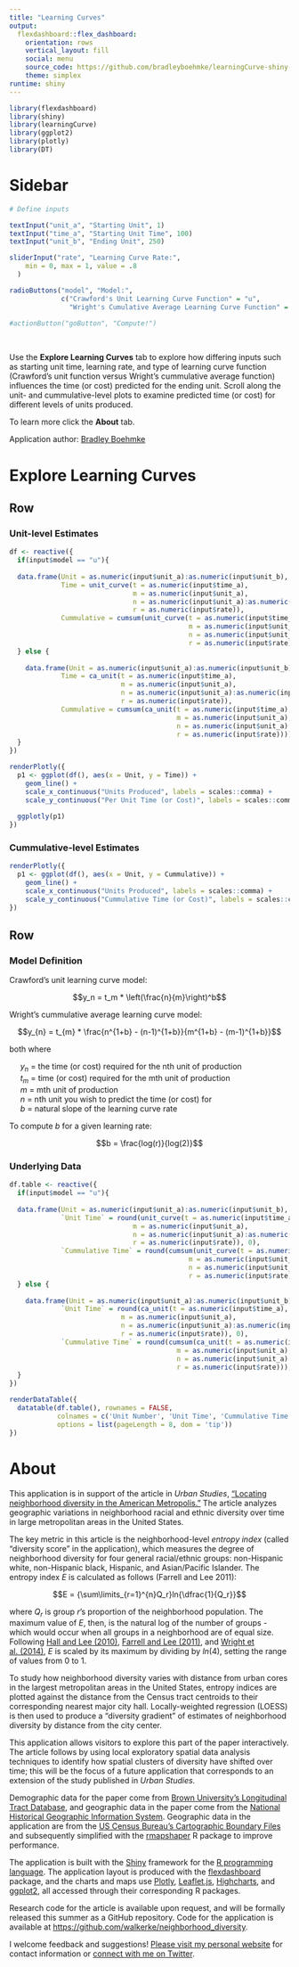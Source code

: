```yaml
---
title: "Learning Curves"
output: 
  flexdashboard::flex_dashboard:
    orientation: rows
    vertical_layout: fill
    social: menu
    source_code: https://github.com/bradleyboehmke/learningCurve-shiny-app
    theme: simplex
runtime: shiny
---
```


```r
library(flexdashboard)
library(shiny)
library(learningCurve)
library(ggplot2)
library(plotly)
library(DT)
```


Sidebar {.sidebar}
======================================================================

```r

# Define inputs

textInput("unit_a", "Starting Unit", 1)
textInput("time_a", "Starting Unit Time", 100)
textInput("unit_b", "Ending Unit", 250)

sliderInput("rate", "Learning Curve Rate:",
    min = 0, max = 1, value = .8
  )

radioButtons("model", "Model:",
             c("Crawford's Unit Learning Curve Function" = "u",
               "Wright's Cumulative Average Learning Curve Function" = "ca"))

#actionButton("goButton", "Compute!")

```

<br>

Use the __Explore Learning Curves__ tab to explore how differing inputs such as starting unit time, learning rate, and type of learning curve function (Crawford's unit function versus Wright's cummulative average function) influences the time (or cost) predicted for the ending unit. Scroll along the unit- and cummulative-level plots to examine predicted time (or cost) for different levels of units produced.  

To learn more click the __About__ tab.  

Application author: [Bradley Boehmke](http://bradleyboehmke.github.io/)


Explore Learning Curves
======================================================================

Row
-----------------------------------------------------------------------

### Unit-level Estimates

```r

df <- reactive({
  if(input$model == "u"){
    
  data.frame(Unit = as.numeric(input$unit_a):as.numeric(input$unit_b),
             Time = unit_curve(t = as.numeric(input$time_a),
                               m = as.numeric(input$unit_a),
                               n = as.numeric(input$unit_a):as.numeric(input$unit_b),
                               r = as.numeric(input$rate)),
             Cummulative = cumsum(unit_curve(t = as.numeric(input$time_a),
                                             m = as.numeric(input$unit_a),
                                             n = as.numeric(input$unit_a):as.numeric(input$unit_b),
                                             r = as.numeric(input$rate))))
  } else {
    
    data.frame(Unit = as.numeric(input$unit_a):as.numeric(input$unit_b),
             Time = ca_unit(t = as.numeric(input$time_a),
                            m = as.numeric(input$unit_a),
                            n = as.numeric(input$unit_a):as.numeric(input$unit_b),
                            r = as.numeric(input$rate)),
             Cummulative = cumsum(ca_unit(t = as.numeric(input$time_a), 
                                          m = as.numeric(input$unit_a),
                                          n = as.numeric(input$unit_a):as.numeric(input$unit_b), 
                                          r = as.numeric(input$rate))))
  }
})
```


```r
renderPlotly({
  p1 <- ggplot(df(), aes(x = Unit, y = Time)) +
    geom_line() +
    scale_x_continuous("Units Produced", labels = scales::comma) +
    scale_y_continuous("Per Unit Time (or Cost)", labels = scales::comma)
  
  ggplotly(p1)
})
```

### Cummulative-level Estimates

```r

renderPlotly({
  p1 <- ggplot(df(), aes(x = Unit, y = Cummulative)) +
    geom_line() +
    scale_x_continuous("Units Produced", labels = scales::comma) +
    scale_y_continuous("Cummulative Time (or Cost)", labels = scales::comma)
})
```

Row
-----------------------------------------------------------------------

### Model Definition

Crawford's unit learning curve model:

$$y_n = t_m * \left(\frac{n}{m}\right)^b$$

Wright's cummulative average learning curve model:

$$y_{n} = t_{m} * \frac{n^{1+b} - (n-1)^{1+b}}{m^{1+b} - (m-1)^{1+b}}$$

both where

&nbsp;&nbsp;&nbsp;&nbsp; $y_n$ = the time (or cost) required for the nth unit of production <br>
&nbsp;&nbsp;&nbsp;&nbsp; $t_{m}$ = time (or cost) required for the mth unit of production <br> 
&nbsp;&nbsp;&nbsp;&nbsp; *m* = mth unit of production <br>
&nbsp;&nbsp;&nbsp;&nbsp; *n* = nth unit you wish to predict the time (or cost) for <br>
&nbsp;&nbsp;&nbsp;&nbsp; *b* = natural slope of the learning curve rate <br>


To compute *b* for a given learning rate:
  
$$b = \frac{log(r)}{log(2)}$$





### Underlying Data

```r
df.table <- reactive({
  if(input$model == "u"){
    
  data.frame(Unit = as.numeric(input$unit_a):as.numeric(input$unit_b),
             `Unit Time` = round(unit_curve(t = as.numeric(input$time_a),
                               m = as.numeric(input$unit_a),
                               n = as.numeric(input$unit_a):as.numeric(input$unit_b),
                               r = as.numeric(input$rate)), 0),
             `Cummulative Time` = round(cumsum(unit_curve(t = as.numeric(input$time_a),
                                             m = as.numeric(input$unit_a),
                                             n = as.numeric(input$unit_a):as.numeric(input$unit_b),
                                             r = as.numeric(input$rate))), 0))
  } else {
    
    data.frame(Unit = as.numeric(input$unit_a):as.numeric(input$unit_b),
             `Unit Time` = round(ca_unit(t = as.numeric(input$time_a),
                            m = as.numeric(input$unit_a),
                            n = as.numeric(input$unit_a):as.numeric(input$unit_b),
                            r = as.numeric(input$rate)), 0),
             `Cummulative Time` = round(cumsum(ca_unit(t = as.numeric(input$time_a), 
                                          m = as.numeric(input$unit_a),
                                          n = as.numeric(input$unit_a):as.numeric(input$unit_b), 
                                          r = as.numeric(input$rate))), 0))
  }
})

renderDataTable({
  datatable(df.table(), rownames = FALSE,
            colnames = c('Unit Number', 'Unit Time', 'Cummulative Time'),
            options = list(pageLength = 8, dom = 'tip'))
})
```







About
======================================================================

This application is in support of the article in _Urban Studies_, ["Locating neighborhood diversity in the American Metropolis."](http://usj.sagepub.com/content/early/2016/04/29/0042098016643481.abstract)  The article analyzes geographic variations in neighborhood racial and ethnic diversity over time in large metropolitan areas in the United States.  

The key metric in this article is the neighborhood-level _entropy index_ (called "diversity score" in the application), which measures the degree of neighborhood diversity for four general racial/ethnic groups: non-Hispanic white, non-Hispanic black, Hispanic, and Asian/Pacific Islander.  The entropy index $E$ is calculated as follows (Farrell and Lee 2011):  

$$E = {\sum\limits_{r=1}^{n}Q_r}ln{\dfrac{1}{Q_r}}$$

where $Q_r$ is group $r$'s proportion of the neighborhood population.  The maximum value of $E$, then, is the natural log of the number of groups - which would occur when all groups in a neighborhood are of equal size. Following [Hall and Lee (2010)](http://usj.sagepub.com/content/47/1/3.abstract), [Farrell and Lee (2011)](http://www.sciencedirect.com/science/article/pii/S0049089X11000706), and [Wright et al. (2014)](http://www.tandfonline.com/doi/abs/10.1080/00330124.2012.735924#.Vwxi7fkrLRY), $E$ is scaled by its maximum by dividing by $ln(4)$, setting the range of values from 0 to 1.  

To study how neighborhood diversity varies with distance from urban cores in the largest metropolitan areas in the United States, entropy indices are plotted against the distance from the Census tract centroids to their corresponding nearest major city hall.  Locally-weighted regression (LOESS) is then used to produce a "diversity gradient" of estimates of neighborhood diversity by distance from the city center.  

This application allows visitors to explore this part of the paper interactively.  The article follows by using local exploratory spatial data analysis techniques to identify how spatial clusters of diversity have shifted over time; this will be the focus of a future application that corresponds to an extension of the study published in _Urban Studies._  

Demographic data for the paper come from [Brown University's Longitudinal Tract Database](http://www.s4.brown.edu/us2010/Researcher/LTDB.htm), and geographic data in the paper come from the [National Historical Geographic Information System](https://www.nhgis.org/).  Geographic data in the application are from the [US Census Bureau's Cartographic Boundary Files](https://www.census.gov/geo/maps-data/data/tiger-cart-boundary.html) and subsequently simplified with the [rmapshaper](https://github.com/ateucher/rmapshaper) R package to improve performance.  

The application is built with the [Shiny](http://shiny.rstudio.com) framework for the [R programming language](https://www.r-project.org/). The application layout is produced with the [flexdashboard](http://rstudio.github.io/flexdashboard/index.html) package, and the charts and maps use [Plotly](http://plot.ly), [Leaflet.js](http://leafletjs.com/), [Highcharts](http://www.highcharts.com/), and [ggplot2](http://ggplot2.org/), all accessed through their corresponding R packages.  

Research code for the article is available upon request, and will be formally released this summer as a GitHub repository.  Code for the application is available at <https://github.com/walkerke/neighborhood_diversity>.  

I welcome feedback and suggestions!  [Please visit my personal website](http://personal.tcu.edu/kylewalker/) for contact information or [connect with me on Twitter](https://twitter.com/kyle_e_walker).  

